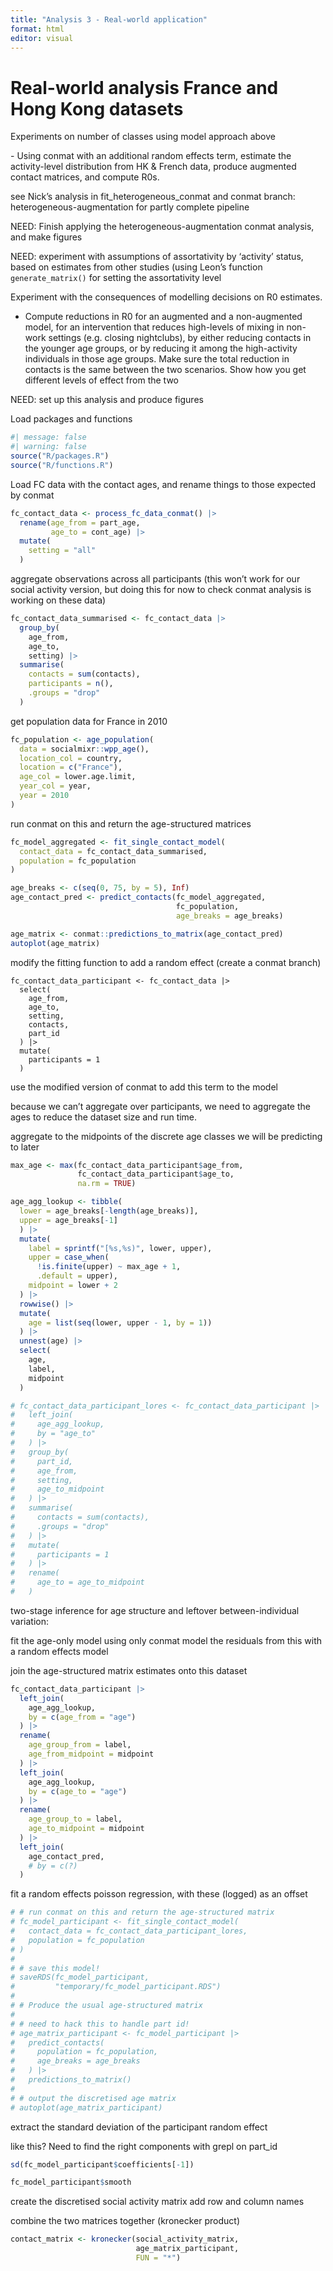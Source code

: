 ```yaml
---
title: "Analysis 3 - Real-world application"
format: html
editor: visual
---
```


# Real-world analysis France and Hong Kong datasets

Experiments on number of classes using model approach above

\- Using conmat with an additional random effects term, estimate the activity-level distribution from HK & French data, produce augmented contact matrices, and compute R0s.

see Nick's analysis in fit_heterogeneous_conmat and conmat branch: heterogeneous-augmentation for partly complete pipeline

NEED: Finish applying the heterogeneous-augmentation conmat analysis, and make figures

NEED: experiment with assumptions of assortativity by 'activity' status, based on estimates from other studies (using Leon's function `generate_matrix()` for setting the assortativity level

Experiment with the consequences of modelling decisions on R0 estimates.

-   Compute reductions in R0 for an augmented and a non-augmented model, for an intervention that reduces high-levels of mixing in non-work settings (e.g. closing nightclubs), by either reducing contacts in the younger age groups, or by reducing it among the high-activity individuals in those age groups. Make sure the total reduction in contacts is the same between the two scenarios. Show how you get different levels of effect from the two

NEED: set up this analysis and produce figures

Load packages and functions

```r
#| message: false
#| warning: false
source("R/packages.R")
source("R/functions.R")
```



Load FC data with the contact ages, and rename things to those expected by conmat
```r
fc_contact_data <- process_fc_data_conmat() |>
  rename(age_from = part_age,
         age_to = cont_age) |>
  mutate(
    setting = "all"
  )
```
aggregate observations across all participants (this won't work for our social activity version, but doing this for now to check conmat analysis is working on these data)
```r
fc_contact_data_summarised <- fc_contact_data |>
  group_by(
    age_from,
    age_to,
    setting) |>
  summarise(
    contacts = sum(contacts),
    participants = n(),
    .groups = "drop"
  )
```


get population data for France in 2010
```r
fc_population <- age_population(
  data = socialmixr::wpp_age(),
  location_col = country,
  location = c("France"),
  age_col = lower.age.limit,
  year_col = year,
  year = 2010
)
```

run conmat on this and return the age-structured matrices
```r
fc_model_aggregated <- fit_single_contact_model(
  contact_data = fc_contact_data_summarised,
  population = fc_population
)

age_breaks <- c(seq(0, 75, by = 5), Inf)
age_contact_pred <- predict_contacts(fc_model_aggregated,
                                     fc_population,
                                     age_breaks = age_breaks)

age_matrix <- conmat::predictions_to_matrix(age_contact_pred)
autoplot(age_matrix)
```

modify the fitting function to add a random effect (create a conmat branch)
```
fc_contact_data_participant <- fc_contact_data |>
  select(
    age_from,
    age_to,
    setting,
    contacts,
    part_id
  ) |>
  mutate(
    participants = 1
  )
```

use the modified version of conmat to add this term to the model

because we can't aggregate over participants, we need to aggregate the ages to reduce the dataset size and run time.

aggregate to the midpoints of the discrete age classes we will be predicting to later
```r
max_age <- max(fc_contact_data_participant$age_from,
               fc_contact_data_participant$age_to,
               na.rm = TRUE)

age_agg_lookup <- tibble(
  lower = age_breaks[-length(age_breaks)],
  upper = age_breaks[-1]
  ) |>
  mutate(
    label = sprintf("[%s,%s)", lower, upper),
    upper = case_when(
      !is.finite(upper) ~ max_age + 1,
      .default = upper),
    midpoint = lower + 2
  ) |>
  rowwise() |>
  mutate(
    age = list(seq(lower, upper - 1, by = 1))
  ) |>
  unnest(age) |>
  select(
    age,
    label,
    midpoint
  )
```

```r
# fc_contact_data_participant_lores <- fc_contact_data_participant |>
#   left_join(
#     age_agg_lookup,
#     by = "age_to"
#   ) |>
#   group_by(
#     part_id,
#     age_from,
#     setting,
#     age_to_midpoint
#   ) |>
#   summarise(
#     contacts = sum(contacts),
#     .groups = "drop"
#   ) |>
#   mutate(
#     participants = 1
#   ) |>
#   rename(
#     age_to = age_to_midpoint
#   )
```

two-stage inference for age structure and leftover between-individual variation:

fit the age-only model using only conmat model the residuals from this with a random effects model

join the age-structured matrix estimates onto this dataset

```r
fc_contact_data_participant |>
  left_join(
    age_agg_lookup,
    by = c(age_from = "age")
  ) |>
  rename(
    age_group_from = label,
    age_from_midpoint = midpoint
  ) |>
  left_join(
    age_agg_lookup,
    by = c(age_to = "age")
  ) |>
  rename(
    age_group_to = label,
    age_to_midpoint = midpoint
  ) |>
  left_join(
    age_contact_pred,
    # by = c(?)
  )
```


fit a random effects poisson regression, with these (logged) as an offset


```r
# # run conmat on this and return the age-structured matrix
# fc_model_participant <- fit_single_contact_model(
#   contact_data = fc_contact_data_participant_lores,
#   population = fc_population
# )
# 
# # save this model!
# saveRDS(fc_model_participant,
#         "temporary/fc_model_participant.RDS")
# 
# # Produce the usual age-structured matrix
# 
# # need to hack this to handle part id!
# age_matrix_participant <- fc_model_participant |>
#   predict_contacts(
#     population = fc_population,
#     age_breaks = age_breaks
#   ) |>
#   predictions_to_matrix()
# 
# # output the discretised age matrix
# autoplot(age_matrix_participant)
```

extract the standard deviation of the participant random effect

like this? Need to find the right components with grepl on part_id
```r
sd(fc_model_participant$coefficients[-1])

fc_model_participant$smooth
```

create the discretised social activity matrix add row and column names

combine the two matrices together (kronecker product)
```r
contact_matrix <- kronecker(social_activity_matrix,
                            age_matrix_participant,
                            FUN = "*")
```